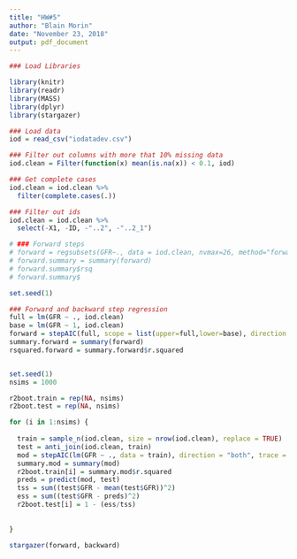 ```yaml
---
title: "HW#5"
author: "Blain Morin"
date: "November 23, 2018"
output: pdf_document
---
```



```r

### Load Libraries

library(knitr)
library(readr)
library(MASS)
library(dplyr)
library(stargazer)

```

```r

### Load data
iod = read_csv("iodatadev.csv")

### Filter out columns with more that 10% missing data
iod.clean = Filter(function(x) mean(is.na(x)) < 0.1, iod)

### Get complete cases
iod.clean = iod.clean %>%
  filter(complete.cases(.))

### Filter out ids
iod.clean = iod.clean %>%
  select(-X1, -ID, -"..2", -"..2_1")

```

```r

# ### Forward steps
# forward = regsubsets(GFR~., data = iod.clean, nvmax=26, method="forward")
# forward.summary = summary(forward)
# forward.summary$rsq
# forward.summary$

set.seed(1)

### Forward and backward step regression
full = lm(GFR ~ ., iod.clean)
base = lm(GFR ~ 1, iod.clean)
forward = stepAIC(full, scope = list(upper=full,lower=base), direction = "both", trace = FALSE)
summary.forward = summary(forward)
rsquared.forward = summary.forward$r.squared


set.seed(1)
nsims = 1000

r2boot.train = rep(NA, nsims)
r2boot.test = rep(NA, nsims)

for (i in 1:nsims) {
  
  train = sample_n(iod.clean, size = nrow(iod.clean), replace = TRUE)
  test = anti_join(iod.clean, train)
  mod = stepAIC(lm(GFR ~ ., data = train), direction = "both", trace = FALSE)
  summary.mod = summary(mod)
  r2boot.train[i] = summary.mod$r.squared
  preds = predict(mod, test)
  tss = sum((test$GFR - mean(test$GFR))^2)
  ess = sum((test$GFR - preds)^2)
  r2boot.test[i] = 1 - (ess/tss)
  
  
}


```

```r

stargazer(forward, backward)

```
